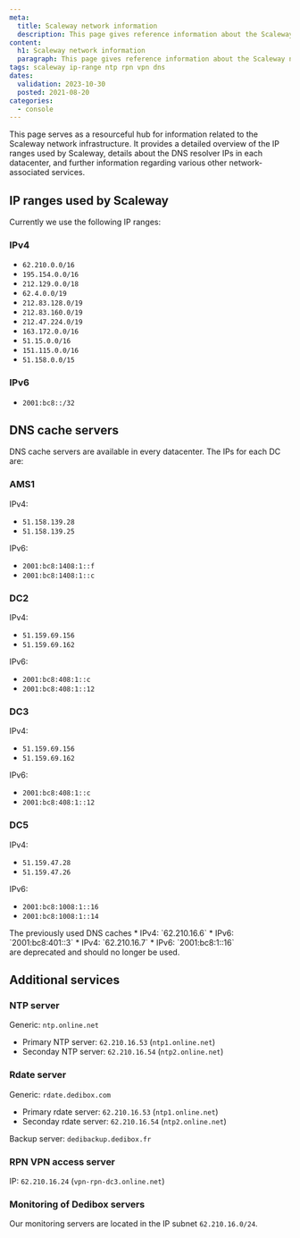 ```yaml
---
meta:
  title: Scaleway network information
  description: This page gives reference information about the Scaleway network.
content:
  h1: Scaleway network information
  paragraph: This page gives reference information about the Scaleway network.
tags: scaleway ip-range ntp rpn vpn dns 
dates:
  validation: 2023-10-30
  posted: 2021-08-20
categories:
  - console
---
```


This page serves as a resourceful hub for information related to the Scaleway network infrastructure. 
It provides a detailed overview of the IP ranges used by Scaleway, details about the DNS resolver IPs in each datacenter, and further information regarding various other network-associated services. 

## IP ranges used by Scaleway

Currently we use the following IP ranges:

### IPv4
* `62.210.0.0/16`
* `195.154.0.0/16`
* `212.129.0.0/18`
* `62.4.0.0/19`
* `212.83.128.0/19`
* `212.83.160.0/19`
* `212.47.224.0/19`
* `163.172.0.0/16`
* `51.15.0.0/16`
* `151.115.0.0/16`
* `51.158.0.0/15`

### IPv6
* `2001:bc8::/32`

## DNS cache servers

DNS cache servers are available in every datacenter. The IPs for each DC are:

### AMS1
IPv4:
* `51.158.139.28`
* `51.158.139.25`

IPv6:
* `2001:bc8:1408:1::f`
* `2001:bc8:1408:1::c`

### DC2
IPv4:
* `51.159.69.156`
* `51.159.69.162`

IPv6:
* `2001:bc8:408:1::c`
* `2001:bc8:408:1::12`

### DC3
IPv4:
* `51.159.69.156`
* `51.159.69.162`

IPv6:
* `2001:bc8:408:1::c`
* `2001:bc8:408:1::12`

### DC5
IPv4:
* `51.159.47.28`
* `51.159.47.26`

IPv6:
* `2001:bc8:1008:1::16`
* `2001:bc8:1008:1::14`

<Message type="note">
  The previously used DNS caches
  * IPv4: `62.210.16.6`
  * IPv6: `2001:bc8:401::3`
  * IPv4: `62.210.16.7`
  * IPv6: `2001:bc8:1::16`<br />
  are deprecated and should no longer be used.
</Message>

## Additional services

### NTP server

Generic: `ntp.online.net`

- Primary NTP server: `62.210.16.53` (`ntp1.online.net`)
- Seconday NTP server: `62.210.16.54` (`ntp2.online.net`)

### Rdate server

Generic: `rdate.dedibox.com`

- Primary rdate server: `62.210.16.53` (`ntp1.online.net`)
- Seconday rdate server: `62.210.16.54` (`ntp2.online.net`)

Backup server: `dedibackup.dedibox.fr`

### RPN VPN access server

IP: `62.210.16.24` (`vpn-rpn-dc3.online.net`)

### Monitoring of Dedibox servers

Our monitoring servers are located in the IP subnet `62.210.16.0/24`.
